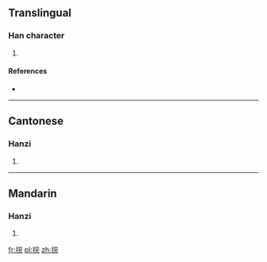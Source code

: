 ==Translingual==

===Han character===
{{Han char|rn=64|rad=手|as=07|sn=10|four=53011|canj=QJMU|ids=⿰扌完}}

# {{defn|Han|sort=手07}}

====References====
* {{Han ref|kx=0434.100|dkj=12158|hdz=31887.110|uh=6356|ud=25430|bh=D1B3|bd=53683}}

----

==Cantonese==

===Hanzi===
{{yue-hanzi|jyut=[[gwaat3]], [[jyun4]]|y=gwaat3, yun4}}

# {{defn|lang=yue|sort=手07}}

----

==Mandarin==

===Hanzi===
{{cmn-hanzi|pin=[[wán]] ([[wan2]])|wg=wan<sup>2</sup>}}

# {{defn|lang=cmn|sort=手07}}

[[fr:捖]]
[[pl:捖]]
[[zh:捖]]